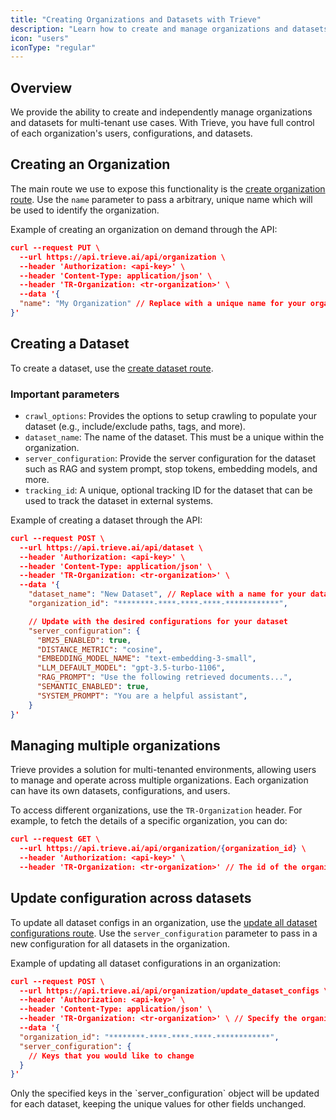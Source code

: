 ```yaml
---
title: "Creating Organizations and Datasets with Trieve"
description: "Learn how to create and manage organizations and datasets with Trieve"
icon: "users"
iconType: "regular"
---
```


## Overview

We provide the ability to create and independently manage organizations and datasets for multi-tenant use cases. With Trieve, you have full control of each organization's users, configurations, and datasets.

## Creating an Organization

The main route we use to expose this functionality is the [create organization route](/api-reference/organization/create-organization). Use the `name` parameter to pass a arbitrary, unique name which will be used to identify the organization.

Example of creating an organization on demand through the API:

```json
curl --request PUT \
  --url https://api.trieve.ai/api/organization \
  --header 'Authorization: <api-key>' \
  --header 'Content-Type: application/json' \
  --header 'TR-Organization: <tr-organization>' \
  --data '{
  "name": "My Organization" // Replace with a unique name for your organization
}'
```

## Creating a Dataset

To create a dataset, use the [create dataset route](/api-reference/dataset/create-dataset).

### Important parameters

- `crawl_options`: Provides the options to setup crawling to populate your dataset (e.g., include/exclude paths, tags, and more).
- `dataset_name`: The name of the dataset. This must be a unique within the organization.
- `server_configuration`: Provide the server configuration for the dataset such as RAG and system prompt, stop tokens, embedding models, and more.
- `tracking_id`: A unique, optional tracking ID for the dataset that can be used to track the dataset in external systems.

Example of creating a dataset through the API:

```json curl
curl --request POST \
  --url https://api.trieve.ai/api/dataset \
  --header 'Authorization: <api-key>' \
  --header 'Content-Type: application/json' \
  --header 'TR-Organization: <tr-organization>' \
  --data '{
    "dataset_name": "New Dataset", // Replace with a name for your dataset
    "organization_id": "********-****-****-****-************",

    // Update with the desired configurations for your dataset
    "server_configuration": {
      "BM25_ENABLED": true,
      "DISTANCE_METRIC": "cosine",
      "EMBEDDING_MODEL_NAME": "text-embedding-3-small",
      "LLM_DEFAULT_MODEL": "gpt-3.5-turbo-1106",
      "RAG_PROMPT": "Use the following retrieved documents...",
      "SEMANTIC_ENABLED": true,
      "SYSTEM_PROMPT": "You are a helpful assistant",
    }
}'
```

## Managing multiple organizations

Trieve provides a solution for multi-tenanted environments, allowing users to manage and operate across multiple organizations. Each organization can have its own datasets, configurations, and users.

To access different organizations, use the `TR-Organization` header. For example, to fetch the details of a specific organization, you can do:

```json
curl --request GET \
  --url https://api.trieve.ai/api/organization/{organization_id} \
  --header 'Authorization: <api-key>' \
  --header 'TR-Organization: <tr-organization>' // The id of the organization you want to fetch
```

## Update configuration across datasets

To update all dataset configs in an organization, use the [update all dataset configurations route](/api-reference/organization/update-all-dataset-configurations). Use the `server_configuration` parameter to pass in a new configuration for all datasets in the organization.

Example of updating all dataset configurations in an organization:

```json
curl --request POST \
  --url https://api.trieve.ai/api/organization/update_dataset_configs \
  --header 'Authorization: <api-key>' \
  --header 'Content-Type: application/json' \
  --header 'TR-Organization: <tr-organization>' \ // Specify the organization whose dataset configurations you want to update
  --data '{
  "organization_id": "********-****-****-****-************",
  "server_configuration": {
    // Keys that you would like to change
  }
}'
```

<Note>
  Only the specified keys in the `server_configuration` object will be updated
  for each dataset, keeping the unique values for other fields unchanged.
</Note>
